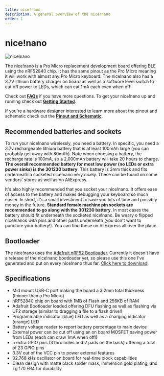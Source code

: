 ```yaml
---
title: nice!nano
description: A general overview of the nice!nano
order: 1
---
```


# nice!nano

![nice!nano](../_images/nicenano.jpg)

The nice!nano is a Pro Micro replacement development board offering BLE using the nRF52840 chip. It has the same pinout as the Pro Micro meaning it will work with almost any Pro Micro keyboard. The nice!nano also has a 3.7V lithium battery charger on board as well as a software level switch to cut off power to LEDs, which can eat 1mA each even when off!

Check out [**FAQs**](/docs/nice-nano/faq) if you have more questions. To get your nice!nano up and running check out [**Getting Started**](/docs/nice-nano/getting-started).

If you're a hardware designer interested to learn more about the pinout and schematic check out the [**Pinout and Schematic**](/docs/nice-nano/pinout-schematic).

## Recommended batteries and sockets

To run your nice!nano wirelessly, you need a battery. In specific, you need a 3.7v rechargeable lithium battery that is at least 100mAh large (you can probably get away with 80mAh). Note when choosing a battery, the recharge rate is 100mA, so a 2,000mAh battery will take 20 hours to charge. **The overall recommended battery for most low power (no LEDs or extra power sinks) is the 301230 battery**. This battery is 3mm thick and fits underneath a socketed nice!nano very nicely. These can be found on some vendors' stores as well as on AliExpress.

It's also highly recommended that you socket your nice!nano. It offers ease of access to the battery and makes debugging your keyboard so much easier. In short, it's a small investment to save you lots of time and possibly money in the future. **Standard female machine pin sockets are recommended to go along with the 301230 battery**. In most cases the battery should fit underneath the socketed nice!nano. Be weary o flipped nice!nanos _with_ pins and other parts underneath (you don't want to puncture your battery!). You can find these on AliExpress all over the place.

## Bootloader

The nice!nano uses the [Adafruit nRF52 Bootloader](https://github.com/adafruit/Adafruit_nRF52_Bootloader). Currently it doesn't have a release of the nice!nano bootloader yet, so please use this one I've generated and put on every nice!nano thus far. [Click here to download](/assets/nicenano_bootloader_v1.hex).

## Specifications

- Mid mount USB-C port making the board a 3.2mm total thickness (thinner than a Pro Micro)
- nRF52840 chip on board with 1MB of Flash and 256KB of RAM
- Adafruit Bootloader loaded offering DFU flashing as well as flashing via UF2 storage (similar to dragging a file to a flash drive!)
- Programmable indicator (blue) LED as well as a charging indicator (orange) LED
- Battery voltage reader to report battery percentage to main device
- External power can be cut off using an on board MOSFET saving power from LEDs (each can draw 1mA when off!)
- 5 extra GPIO pins (3 thru holes and 2 pads on the back) offering a total of 23 GPIO pins
- 3.3V out of the VCC pin to power external features
- 32.768 kHz oscillator on board for real-time clock capabilities
- Clean design with matte black solder mask, immersion gold plating, and Tg 170 FR4 for durability
